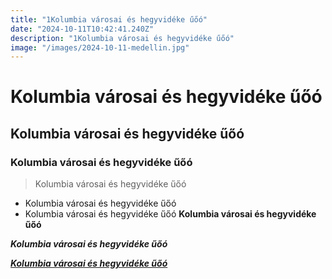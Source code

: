 ```yaml
---
title: "1Kolumbia városai és hegyvidéke űőó"
date: "2024-10-11T10:42:41.240Z"
description: "1Kolumbia városai és hegyvidéke űőó"
image: "/images/2024-10-11-medellin.jpg"
---
```


# Kolumbia városai és hegyvidéke űőó

## Kolumbia városai és hegyvidéke űőó

### Kolumbia városai és hegyvidéke űőó

> Kolumbia városai és hegyvidéke űőó

- Kolumbia városai és hegyvidéke űőó
- Kolumbia városai és hegyvidéke űőó
**Kolumbia városai és hegyvidéke űőó**

***Kolumbia városai és hegyvidéke űőó***

<u>***Kolumbia városai és hegyvidéke űőó***</u>


